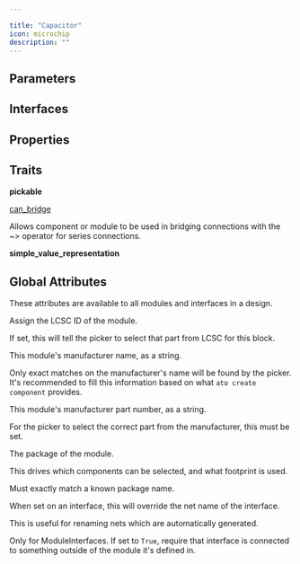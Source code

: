 ```yaml
---

title: "Capacitor"
icon: microchip
description: ""
---
```



## Parameters

<ParamField path='capacitance' type='F'>
</ParamField>

<ParamField path='max_voltage' type='V'>
</ParamField>

<ParamField path='temperature_coefficient' type='string'>
</ParamField>


## Interfaces

<ParamField path='unnamed' type='string'>
</ParamField>

<ParamField path='attach_to_footprint' type='string'>
</ParamField>


## Properties

<ParamField path='p1' type='string'>
</ParamField>

<ParamField path='p2' type='string'>
</ParamField>

<ParamField path='power' type='string'>
</ParamField>


## Traits

**pickable**

[can_bridge](/atopile/api-reference/traits/can-bridge)

Allows component or module to be used in bridging connections with the ~> operator for series connections.

**simple_value_representation**


## Global Attributes

These attributes are available to all modules and interfaces in a design.

<ParamField path='lcsc_id' type='string'>

Assign the LCSC ID of the module.

If set, this will tell the picker to select that part from LCSC for this block.
</ParamField>

<ParamField path='manufacturer' type='string'>

This module's manufacturer name, as a string.

Only exact matches on the manufacturer's name will be found by the picker.
It's recommended to fill this information based on what `ato create component`
provides.
</ParamField>

<ParamField path='mpn' type='string'>

This module's manufacturer part number, as a string.

For the picker to select the correct part from the manufacturer,
this must be set.
</ParamField>

<ParamField path='package' type='string'>

The package of the module.

This drives which components can be selected, and what footprint is used.

Must exactly match a known package name.
</ParamField>

<ParamField path='exclude_from_bom' type='string'>
</ParamField>

<ParamField path='override_net_name' type='string'>

When set on an interface, this will override the net name of the interface.

This is useful for renaming nets which are automatically generated.
</ParamField>

<ParamField path='required' type='string'>

Only for ModuleInterfaces.
If set to `True`, require that interface is connected to something outside
of the module it's defined in.
</ParamField>

